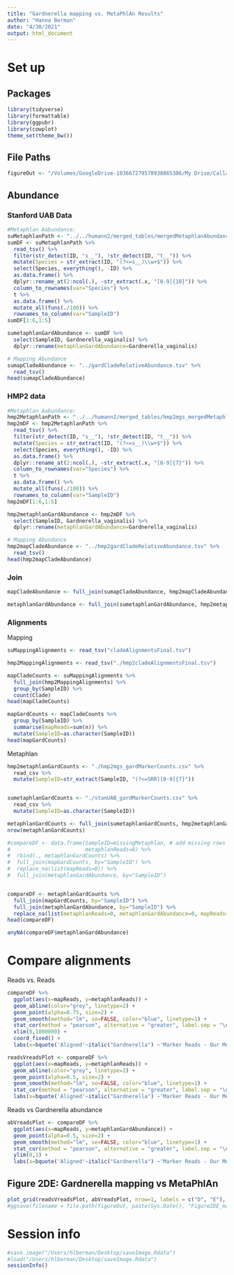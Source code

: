 ```yaml
---
title: "Gardnerella mapping vs. MetaPhlAn Results"
author: "Hanna Berman"
date: "4/30/2021"
output: html_document
---
```


# Set up
## Packages
```r
library(tidyverse)
library(formattable)
library(ggpubr)
library(cowplot)
theme_set(theme_bw())
```

## File Paths
```r
figureOut <- "/Volumes/GoogleDrive-103667279570938865306/My Drive/Callahan Lab/metagenome_gardnerella/FIGURES/V5_manuscript_figures/gardnerella_mapping"
```


## Abundance
### Stanford UAB Data
```r
#Metaphlan Aabundance:
suMetaphlanPath <- "../../humann2/merged_tables/mergedMetaphlanAbundance.tsv"
sumDF <- suMetaphlanPath %>%
  read_tsv() %>%
  filter(str_detect(ID, "s__"), !str_detect(ID, "t__")) %>%
  mutate(Species = str_extract(ID, "(?<=s__)\\w+$")) %>%
  select(Species, everything(), -ID) %>%
  as.data.frame() %>%
  dplyr::rename_at(2:ncol(.), ~str_extract(.x, "[0-9]{10}")) %>%
  column_to_rownames(var="Species") %>%
  t %>%
  as.data.frame() %>%
  mutate_all(funs(./100)) %>%
  rownames_to_column(var="SampleID")
sumDF[1:6,1:5]

sumetaphlanGardAbundance <- sumDF %>%
  select(SampleID, Gardnerella_vaginalis) %>%
  dplyr::rename(metaphlanGardAbundance=Gardnerella_vaginalis)

# Mapping Abundance
sumapCladeAbundance <- "../gardCladeRelativeAbundance.tsv" %>%
  read_tsv()
head(sumapCladeAbundance)
```

### HMP2 data
```r
#Metaphlan Aabundance:
hmp2MetaphlanPath <- "../../humann2/merged_tables/hmp2mgs_mergedMetaphlanAbundance.tsv"
hmp2mDF <- hmp2MetaphlanPath %>%
  read_tsv() %>%
  filter(str_detect(ID, "s__"), !str_detect(ID, "t__")) %>%
  mutate(Species = str_extract(ID, "(?<=s__)\\w+$")) %>%
  select(Species, everything(), -ID) %>%
  as.data.frame() %>%
  dplyr::rename_at(2:ncol(.), ~str_extract(.x, "[0-9]{7}")) %>%
  column_to_rownames(var="Species") %>%
  t %>%
  as.data.frame() %>%
  mutate_all(funs(./100)) %>%
  rownames_to_column(var="SampleID")
hmp2mDF[1:6,1:5]

hmp2metaphlanGardAbundance <- hmp2mDF %>%
  select(SampleID, Gardnerella_vaginalis) %>%
  dplyr::rename(metaphlanGardAbundance=Gardnerella_vaginalis)

# Mapping Abundance
hmp2mapCladeAbundance <- "../hmp2gardCladeRelativeAbundance.tsv" %>%
  read_tsv()
head(hmp2mapCladeAbundance)
```

### Join
```r
mapCladeAbundance <- full_join(sumapCladeAbundance, hmp2mapCladeAbundance, by = c("SampleID", "Clade", "n", "propClade"))

metaphlanGardAbundance <- full_join(sumetaphlanGardAbundance, hmp2metaphlanGardAbundance, by = c("SampleID", "metaphlanGardAbundance"))
```


### Alignments
  Mapping
```r
suMappingAlignments <- read_tsv("cladeAlignmentsFinal.tsv")

hmp2MappingAlignments <- read_tsv("./hmp2cladeAlignmentsFinal.tsv")

mapCladeCounts <- suMappingAlignments %>%
  full_join(hmp2MappingAlignments) %>%
  group_by(SampleID) %>%
  count(Clade)
head(mapCladeCounts)

mapGardCounts <- mapCladeCounts %>%
  group_by(SampleID) %>%
  summarise(mapReads=sum(n)) %>%
  mutate(SampleID=as.character(SampleID))
head(mapGardCounts)  
```

  Metaphlan
```r
hmp2metaphlanGardCounts <- "./hmp2mgs_gardMarkerCounts.csv" %>%
  read_csv %>%
  mutate(SampleID=str_extract(SampleID, "(?<=SRR)[0-9]{7}"))


sumetaphlanGardCounts <- "./stanUAB_gardMarkerCounts.csv" %>%
  read_csv %>%
  mutate(SampleID=as.character(SampleID))

metaphlanGardCounts <- full_join(sumetaphlanGardCounts, hmp2metaphlanGardCounts)
nrow(metaphlanGardCounts)
```

```r
#compareDF <- data.frame(SampleID=missingMetaphlan, # add missing rows
#                        metaphlanReads=0) %>%
#  rbind(., metaphlanGardCounts) %>%
#  full_join(mapGardCounts, by="SampleID") %>%
#  replace_na(list(mapReads=0)) %>%
#  full_join(metaphlanGardAbundance, by="SampleID")


compareDF <- metaphlanGardCounts %>%
  full_join(mapGardCounts, by="SampleID") %>%
  full_join(metaphlanGardAbundance, by="SampleID") %>%
  replace_na(list(metaphlanReads=0, metaphlanGardAbundance=0, mapReads=0))
head(compareDF)

anyNA(compareDF$metaphlanGardAbundance)
```

# Compare alignments
 Reads vs. Reads
```r
compareDF %>%
  ggplot(aes(x=mapReads, y=metaphlanReads)) +
  geom_abline(color="grey", linetype=2) +
  geom_point(alpha=0.75, size=2) +
  geom_smooth(method="lm", se=FALSE, color="blue", linetype=1) +
  stat_cor(method = "pearson", alternative = "greater", label.sep = "\n") + 
  xlim(0,1000000) +
  coord_fixed() +
  labs(x=bquote('Aligned'~italic("Gardnerella") ~'Marker Reads - Our Method'), y=bquote('Aligned'~italic("Gardnerella") ~'Marker Reads - Metaphlan2'))
```

  
```r
readsVreadsPlot <- compareDF %>%
  ggplot(aes(x=mapReads, y=metaphlanReads)) +
  geom_abline(color="grey", linetype=2) +
  geom_point(alpha=0.5, size=2) +
  geom_smooth(method="lm", se=FALSE, color="blue", linetype=1) +
  stat_cor(method = "pearson", alternative = "greater", label.sep = "\n") + 
  labs(x=bquote('Aligned'~italic("Gardnerella") ~'Marker Reads - Our Method'), y=bquote('Aligned'~italic("Gardnerella") ~'Marker Reads - Metaphlan2'))
```
  Reads vs Gardnerella abundance
```r
abVreadsPlot <- compareDF %>%
  ggplot(aes(x=mapReads, y=metaphlanGardAbundance)) +
  geom_point(alpha=0.5, size=2) +
  geom_smooth(method="lm", se=FALSE, color="blue", linetype=1) +
  stat_cor(method = "pearson", alternative = "greater", label.sep = "\n", label.x = 20000, label.y = 0.125)  +
  ylim(0,1) +
  labs(x=bquote('Aligned'~italic("Gardnerella") ~'Marker Reads - Our Method'), y=bquote(italic("Gardnerella") ~'Relative Abundance - MetaPhlAn2'))
```

## Figure 2DE: Gardnerella mapping vs MetaPhlAn
```r
plot_grid(readsVreadsPlot, abVreadsPlot, nrow=1, labels = c("D", "E"), label_size = 15)
#ggsave(filename = file.path(figureOut, paste(Sys.Date(), "Figure2DE_mappingVsMetaphlan.png", sep="_")))
```

# Session info
```r
#save.image("/Users/hlberman/Desktop/saveImage.Rdata")
#load("/Users/hlberman/Desktop/saveImage.Rdata")
sessionInfo()
```